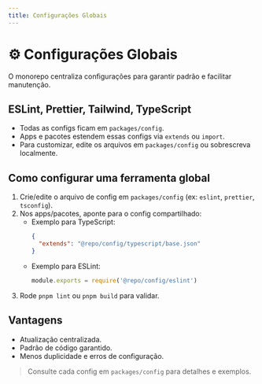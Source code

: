 ```yaml
---
title: Configurações Globais
---
```


# ⚙️ Configurações Globais

O monorepo centraliza configurações para garantir padrão e facilitar manutenção.

## ESLint, Prettier, Tailwind, TypeScript
- Todas as configs ficam em `packages/config`.
- Apps e pacotes estendem essas configs via `extends` ou `import`.
- Para customizar, edite os arquivos em `packages/config` ou sobrescreva localmente.

## Como configurar uma ferramenta global

1. Crie/edite o arquivo de config em `packages/config` (ex: `eslint`, `prettier`, `tsconfig`).
2. Nos apps/pacotes, aponte para o config compartilhado:
   - Exemplo para TypeScript:
     ```json
     {
       "extends": "@repo/config/typescript/base.json"
     }
     ```
   - Exemplo para ESLint:
     ```js
     module.exports = require('@repo/config/eslint')
     ```
3. Rode `pnpm lint` ou `pnpm build` para validar.

## Vantagens
- Atualização centralizada.
- Padrão de código garantido.
- Menos duplicidade e erros de configuração.

> Consulte cada config em `packages/config` para detalhes e exemplos.
